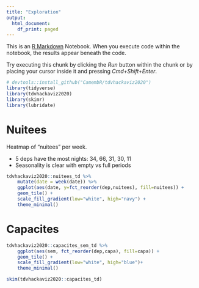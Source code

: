 ```yaml
---
title: "Exploration"
output:
  html_document:
    df_print: paged
---
```


This is an [R Markdown](http://rmarkdown.rstudio.com) Notebook. When you execute code within the notebook, the results appear beneath the code. 

Try executing this chunk by clicking the *Run* button within the chunk or by placing your cursor inside it and pressing *Cmd+Shift+Enter*. 

```r
# devtools::install_github("CamembR/tdvhackaviz2020")
library(tidyverse)
library(tdvhackaviz2020)
library(skimr)
library(lubridate)
```

# Nuitees 

Heatmap of "nuitees" per week.

- 5 deps have the most nights: 34, 66, 31, 30, 11
- Seasonality is clear with empty vs full periods

```r
tdvhackaviz2020::nuitees_td %>% 
    mutate(date = week(date)) %>%
    ggplot(aes(date, y=fct_reorder(dep,nuitees), fill=nuitees)) + 
    geom_tile() +
    scale_fill_gradient(low="white", high="navy") +
    theme_minimal()
```
# Capacites

```r
tdvhackaviz2020::capacites_sem_td %>%
    ggplot(aes(sem, fct_reorder(dep,capa), fill=capa)) + 
    geom_tile() +
    scale_fill_gradient(low="white", high="blue")+
    theme_minimal()
```
```r
skim(tdvhackaviz2020::capacites_td)
```

